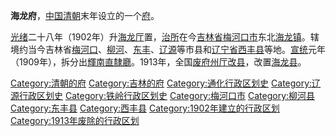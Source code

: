 '''海龙府'''，[[中国|中国]][[清朝|清朝]]末年设立的一个[[府_(行政区划)|府]]。

[[光绪|光绪]]二十八年（1902年）升[[海龙厅|海龙厅]]置，[[治所|治所]]在今[[吉林省|吉林省]][[梅河口市|梅河口市]]东北[[海龙镇|海龙镇]]。辖境约当今吉林省[[梅河口市|梅河口]]、[[柳河县|柳河]]、[[东丰县|东丰]]、[[辽源市|辽源]]等市县和[[辽宁省|辽宁省]][[西丰县|西丰县]]等地。[[宣统|宣统]]元年（1909年），拆分出[[輝南直隸廳|輝南直隸廳]]。1913年，全国[[废府州厅改县|废府州厅改县]]，改置[[海龙县|海龙县]]。 

{{清朝奉天省行政區劃|nocat}}
{{清朝行政区划小作品}}
{{DEFAULTSORT:H}}
[[Category:清朝的府|Category:清朝的府]]
[[Category:吉林的府|Category:吉林的府]]
[[Category:通化行政区划史|Category:通化行政区划史]] 
[[Category:辽源行政区划史|Category:辽源行政区划史]] 
[[Category:铁岭行政区划史|Category:铁岭行政区划史]] 
[[Category:梅河口市|Category:梅河口市]]
[[Category:柳河县|Category:柳河县]]
[[Category:东丰县|Category:东丰县]]
[[Category:西丰县|Category:西丰县]]
[[Category:1902年建立的行政区划|Category:1902年建立的行政区划]] 
[[Category:1913年废除的行政区划|Category:1913年废除的行政区划]]